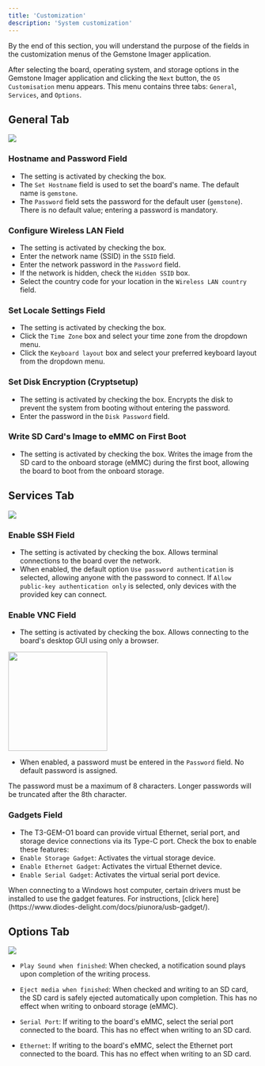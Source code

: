 ```yaml
---
title: 'Customization'
description: 'System customization'
---
```


<Tip>
By the end of this section, you will understand the purpose of the fields in the customization menus of the
Gemstone Imager application.
</Tip>

After selecting the board, operating system, and storage options in the Gemstone Imager application and clicking
the `Next` button, the `OS Customisation` menu appears. This menu contains three tabs: `General`, `Services`,
and `Options`.

## General Tab

<Frame>
  <img src="/images/gem-imager/general-tab.png"/>
</Frame>

### Hostname and Password Field

- The setting is activated by checking the box.
- The `Set Hostname` field is used to set the board's name. The default name is `gemstone`.
- The `Password` field sets the password for the default user (`gemstone`). There is no default value; entering a
  password is mandatory.

### Configure Wireless LAN Field

- The setting is activated by checking the box.
- Enter the network name (SSID) in the `SSID` field.
- Enter the network password in the `Password` field.
- If the network is hidden, check the `Hidden SSID` box.
- Select the country code for your location in the `Wireless LAN country` field.

### Set Locale Settings Field

- The setting is activated by checking the box.
- Click the `Time Zone` box and select your time zone from the dropdown menu.
- Click the `Keyboard layout` box and select your preferred keyboard layout from the dropdown menu.

### Set Disk Encryption (Cryptsetup)

- The setting is activated by checking the box. Encrypts the disk to prevent the system from booting without
  entering the password.
- Enter the password in the `Disk Password` field.

### Write SD Card's Image to eMMC on First Boot

- The setting is activated by checking the box. Writes the image from the SD card to the onboard storage (eMMC) during
  the first boot, allowing the board to boot from the onboard storage.

## Services Tab

<Frame>
  <img src="/images/gem-imager/services-tab.png"/>
</Frame>

### Enable SSH Field

- The setting is activated by checking the box. Allows terminal connections to the board over the network.
- When enabled, the default option `Use password authentication` is selected, allowing anyone with the password
  to connect. If `Allow public-key authentication only` is selected, only devices with the provided key can connect.

### Enable VNC Field

- The setting is activated by checking the box. Allows connecting to the board's desktop GUI using only a browser.

<Frame caption="Todo: Screenshot taken from VNC connection">
<img height="200" width="200" src="/images/under-construction.png"/>
</Frame>

- When enabled, a password must be entered in the `Password` field. No default password is assigned.

<Note>The password must be a maximum of 8 characters. Longer passwords will be truncated after the 8th character.</Note>

### Gadgets Field

- The T3-GEM-O1 board can provide virtual Ethernet, serial port, and storage device connections via its Type-C port.
  Check the box to enable these features:
- `Enable Storage Gadget`: Activates the virtual storage device.
- `Enable Ethernet Gadget`: Activates the virtual Ethernet device.
- `Enable Serial Gadget`: Activates the virtual serial port device.

<Note>
When connecting to a Windows host computer, certain drivers must be installed to use the gadget features. For
instructions, [click here](https://www.diodes-delight.com/docs/piunora/usb-gadget/).
</Note>

## Options Tab

<Frame>
<img src="/images/gem-imager/options-tab.png"/>
</Frame>

- `Play Sound when finished`: When checked, a notification sound plays upon completion of the writing process.

- `Eject media when finished`: When checked and writing to an SD card, the SD card is safely ejected automatically
  upon completion. This has no effect when writing to onboard storage (eMMC).

- `Serial Port`: If writing to the board's eMMC, select the serial port connected to the board. This has no effect
  when writing to an SD card.

- `Ethernet`: If writing to the board's eMMC, select the Ethernet port connected to the board. This has no effect when
  writing to an SD card.
